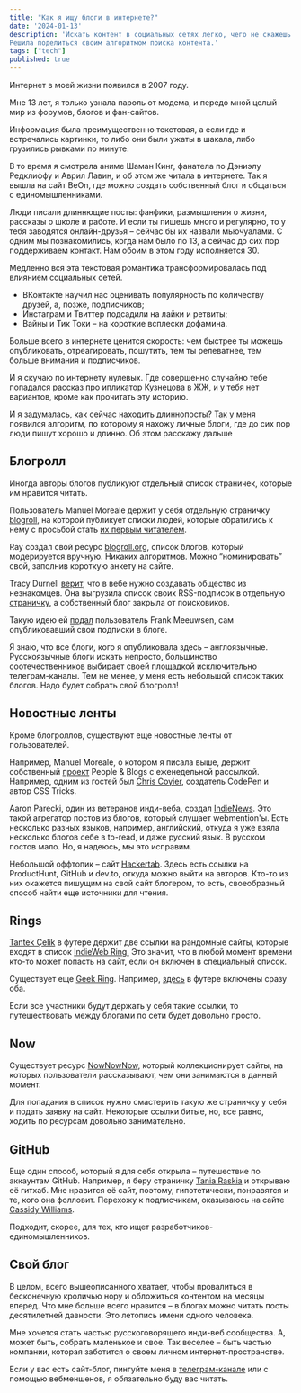 ```yaml
---
title: "Как я ищу блоги в интернете?"
date: '2024-01-13'
description: 'Искать контент в социальных сетях легко, чего не скажешь про неизвестные сайты и блоги.
Решила поделиться своим алгоритмом поиска контента.'
tags: ["tech"]
published: true
---
```


Интернет в моей жизни появился в 2007 году.

Мне 13 лет, я только узнала пароль от модема, и передо мной целый мир из форумов, блогов и фан-сайтов.

Информация была преимущественно текстовая, а если где и встречались
картинки, то либо они были ужаты в шакала, либо грузились рывками по минуте.

В то время я смотрела аниме Шаман Кинг, фанатела по Дэниэлу Редклиффу и Аврил Лавин, и об этом же читала в интернете.
Так я вышла на сайт BeOn, где можно создать собственный блог и общаться с единомышленниками.

Люди писали длиннющие посты: фанфики, размышления о жизни, рассказы о школе и работе. И если ты пишешь много и регулярно,
то у тебя заводятся онлайн-друзья – сейчас бы их назвали мьючуалами. С одним мы познакомились, когда нам было по 13,
а сейчас до сих пор поддерживаем контакт. Нам обоим в этом году исполняется 30.

Медленно вся эта текстовая романтика трансформировалась под влиянием социальных сетей.

- ВКонтакте научил нас оценивать
популярность по количеству друзей, а, позже, подписчиков;
- Инстаграм и Твиттер подсадили на лайки и ретвиты;
- Вайны и Тик Токи – на короткие всплески дофамина.

Больше всего в интернете ценится скорость: чем быстрее ты можешь опубликовать, отреагировать,
пошутить, тем ты релеватнее, тем больше внимания и подписчиков.

И я скучаю по интернету нулевых. Где совершенно случайно тебе попадался
<a href="https://web.archive.org/web/20220328040158/https://ugandan.livejournal.com/23475.html" target="_blank" rel="noopener noreferrer">рассказ</a>
про ипликатор Кузнецова в ЖЖ, и у тебя нет вариантов, кроме как прочитать эту историю.

И я задумалась, как сейчас находить длиннопосты? Так у меня появился алгоритм, по которому я нахожу личные блоги, где
до сих пор люди пишут хорошо и длинно. Об этом расскажу дальше

## Блогролл

Иногда авторы блогов публикуют отдельный список страничек, которые им нравится читать.

Пользователь Manuel Moreale держит у себя отдельную страничку <a href="https://manuelmoreale.com/blogroll" rel="noopener noreferrer" target="_blank">blogroll</a>,
на которой публикует списки людей, которые обратились к нему с просьбой стать <a href="https://manuelmoreale.com/i-ll-read-it" rel="noopener noreferrer" target="_blank">их первым читателем</a>.

Ray создал свой ресурс <a href="https://blogroll.org/" target="_blank" rel="noopener noreferrer nofollow">blogroll.org</a>, список блогов, который модерируется вручную.
Никаких алгоритмов. Можно “номинировать” свой, заполнив короткую анкету на сайте.

Tracy Durnell <a href="https://tracydurnell.com/blogroll/" target="_blank" rel="noopener noreferrer nofollow">верит</a>, что в вебе нужно создавать общество из незнакомцев.
Она выгрузила список своих RSS-подписок в отдельную <a href="https://tracydurnell.com/blogroll/">страничку</a>, а собственный
блог закрыла от поисковиков.

Такую идею ей <a href="https://frankmeeuwsen.com/2023/11/13/show-me-your.html" target="_blank" rel="noopener noreferrer nofollow">подал</a> пользователь Frank Meeuwsen,
сам опубликовавший свои подписки в блоге.

Я знаю, что все блоги, кого я опубликовала здесь – англоязычные. Русскоязычные блоги искать непросто, большинство соотечественников
выбирает своей площадкой исключительно телеграм-каналы. Тем не менее, у меня есть небольшой список таких блогов. Надо будет собрать свой блогролл!

## Новостные ленты

Кроме блогроллов, существуют еще новостные ленты от пользователей.

Например, Manuel Moreale, о котором я писала выше,
держит собственный <a href="https://peopleandblogs.com/" target="_blank" rel="noopener noreferrer nofollow">проект</a> People & Blogs с еженедельной рассылкой.
Например, одним из гостей был <a href="https://manuelmoreale.com/pb-chris-coyer" target="_blank" rel="noopener noreferrer nofollow">Chris Coyier</a>,
создатель CodePen и автор CSS Tricks.

Aaron Parecki, один из ветеранов инди-веба, создал <a href="https://news.indieweb.org/" target="_blank" rel="noopener noreferrer nofollow">IndieNews</a>.
Это такой агрегатор постов из блогов, который слушает webmention'ы. Есть несколько разных языков, например, английский,
откуда я уже взяла несколько блогов себе в to-read, и даже русский язык.
В русском постов мало. Но, я надеюсь, мы это исправим.

Небольшой оффтопик – сайт <a href="https://now.hackertab.dev/" target="_blank" rel="noopener noreferrer nofollow">Hackertab</a>.
Здесь есть ссылки на ProductHunt, GitHub и dev.to, откуда можно выйти на авторов. Кто-то из них окажется пишущим на свой сайт блогером,
то есть, своеобразный способ найти еще источники для чтения.

## Rings

<a href="https://tantek.com/" target="_blank" rel="noopener noreferrer nofollow">Tantek Çelik</a> в футере держит две ссылки на рандомные сайты, которые входят в список <a href="https://xn--sr8hvo.ws/">IndieWeb Ring.</a>
Это значит, что в любой момент времени кто-то может попасть на сайт, если он включен в специальный список.

Существует еще <a href="https://geekring.net/" target="_blank" rel="noopener noreferrer nofollow">Geek Ring</a>.
Например, <a href="https://paramdeo.com/" target="_blank" rel="noopener noreferrer nofollow">здесь</a> в футере включены сразу оба.

Если все участники будут держать у себя такие ссылки, то путешествовать между блогами по сети будет довольно просто.

## Now

Существует ресурс <a href="https://nownownow.com/" target="_blank" rel="noopener noreferrer nofollow">NowNowNow</a>,
который коллекционирует сайты, на которых пользователи рассказывают, чем они занимаются в данный момент.

Для попадания в список нужно смастерить такую же страничку у себя и подать заявку на сайт. Некоторые ссылки битые,
но, все равно, ходить по ресурсам довольно занимательно.

## GitHub

Еще один способ, который я для себя открыла – путешествие по аккаунтам GitHub. Например, я беру страничку
<a href="https://www.taniarascia.com/" target="_blank" rel="noopener noreferrer nofollow">Tania Raskia</a> и открываю её гитхаб. Мне нравится её сайт, поэтому,
гипотетически, понравятся и те, кого она фолловит. Перехожу к подписчикам, оказываюсь на сайте
<a href="https://cassidoo.co/" target="_blank" rel="noopener noreferrer nofollow">Cassidy Williams</a>.

Подходит, скорее, для тех, кто ищет разработчиков-единомышленников.

## Свой блог

В целом, всего вышеописанного хватает, чтобы провалиться в бесконечную кроличью нору и обложиться контентом на месяцы вперед.
Что мне больше всего нравится – в блогах можно читать посты десятилетней давности. Это летопись имени одного человека.

Мне хочется стать частью русскоговорящего инди-веб сообщества. А, может быть, собрать маленькое и свое. Так веселее – быть частью
компании, которая заботится о своем личном интернет-пространстве.

Если у вас есть сайт-блог, пингуйте меня в <a href="https://t.me/yepstepz_io" target="_blank" rel="noopener noreferrer nofollow">телеграм-канале</a>
или с помощью вебменшенов, я обязательно буду вас читать.

